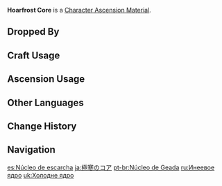{{Item Infobox
|id          = 113010
|image       = Item_Hoarfrost Core.png
|type        = Character Ascension Materials
|group       = Normal Boss Drops
|invCategory = Character Development Items
|rarity      = 4
|description = The exposed core of a defeated Cryo Regisvine. Pure Cryo elements are contained within it. Energy and thoughts that swell deep within the earth will eventually erupt on the surface. Even the deathly silent frost will attach to living things on the ground, turning even ordinary vegetation like vines into huge, vicious predators.
|source1     = Dropped by Lv.30+ [[Cryo Regisvine]]s
|source2     = 
|source3     = 
|source4     = 
|source5     = 
}}
'''Hoarfrost Core''' is a [[Character Ascension Material]].

==Dropped By==
{{Dropped By|level=30}}

==Craft Usage==
{{Craft Usage}}

==Ascension Usage==
{{Ascension Usage}}

==Other Languages==
{{Other Languages
|en      = Hoarfrost Core
|zhs     = 极寒之核
|zhs_rm  = Jí Hán zhī Hé
|zht     = 極寒之核
|zht_rm  = Jí Hán zhī Hé
|zh_tl   = Core of Extreme Cold
|ja      = 極寒のコア
|ja_rm   = Gokkan no Koa
|ja_tl   = Extreme Cold Core
|ko      = 서리의 핵
|ko_rm   = Seori-ui Haek
|ko_tl   = Core of Frost
|es      = Núcleo de escarcha
|es_tl   = Frost Nucleus
|fr      = Duramen de glace
|fr_tl   = Ice Heartwood
|ru      = Инеевое ядро
|ru_tl   = 
|th      = Hoarfrost Core
|vi      = Hạt Nhân Cực Hàn
|vi_tl   = 
|de      = Fluxeiskern
|de_tl   = Flux Ice Core
|id      = Hoarfrost Core
|pt      = Núcleo de Geada
|pt_tl   = 
}}

==Change History==
{{Change History|1.0}}

==Navigation==
{{Development Item Navbox|type=Character Materials}}

[[es:Núcleo de escarcha]]
[[ja:極寒のコア]]
[[pt-br:Núcleo de Geada]]
[[ru:Инеевое ядро]]
[[uk:Холодне ядро]]